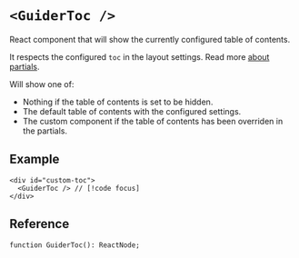 # `<GuiderToc />`

React component that will show the currently configured table of contents.

It respects the configured `toc` in the layout settings. Read more [about partials](../theme/settings.mdx#about-partials).

Will show one of:
 - Nothing if the table of contents is set to be hidden.
 - The default table of contents with the configured settings.
 - The custom component if the table of contents has been overriden in the partials.

## Example

```tsx
<div id="custom-toc">
  <GuiderToc /> // [!code focus]
</div>
```


## Reference

```tsx
function GuiderToc(): ReactNode;
```

